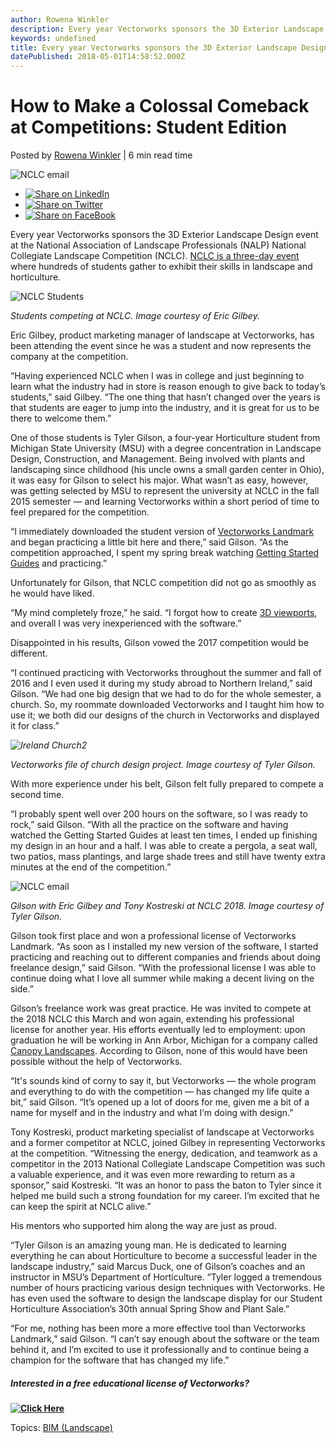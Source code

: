 ```yaml
---
author: Rowena Winkler
description: Every year Vectorworks sponsors the 3D Exterior Landscape Design event at the National Collegiate Landscape Competition (NCLC).
keywords: undefined
title: Every year Vectorworks sponsors the 3D Exterior Landscape Design event at the National Collegiate Landscape Competition (NCLC). 
datePublished: 2018-05-01T14:58:52.000Z
---
```

  

# How to Make a Colossal Comeback at Competitions: Student Edition

 Posted by [Rowena Winkler](https://blog.vectorworks.net/author/rowena-winkler) | 6 min read time 

![NCLC email](https://blog.vectorworks.net/hubfs/NCLC%20email.png) 

* [![Share on LinkedIn](https://2659751.fs1.hubspotusercontent-na1.net/hubfs/2659751/michaelDemo/share-LI.png)](http://www.linkedin.com/shareArticle?mini=true&url=https%3A%2F%2Fblog.vectorworks.net%2Fnclc-student-winner)
* [![Share on Twitter](https://2659751.fs1.hubspotusercontent-na1.net/hubfs/2659751/michaelDemo/share-TW.png)](https://www.twitter.com/share?text=How%20to%20Make%20a%20Colossal%20Comeback%20at%20Competitions:%20Student%20Edition&url=https%3A%2F%2Fblog.vectorworks.net%2Fnclc-student-winner&via=PMGTweets)
* [![Share on FaceBook](https://2659751.fs1.hubspotusercontent-na1.net/hubfs/2659751/michaelDemo/share-FB.png)](https://www.facebook.com/sharer/sharer.php?u=https%3A%2F%2Fblog.vectorworks.net%2Fnclc-student-winner)

Every year Vectorworks sponsors the 3D Exterior Landscape Design event at the National Association of Landscape Professionals (NALP) National Collegiate Landscape Competition (NCLC). [NCLC is a three-day event](https://www.landscapeprofessionals.org/collegiate-landscape-competition) where hundreds of students gather to exhibit their skills in landscape and horticulture.

![NCLC Students](https://blog.vectorworks.net/hs-fs/hubfs/Blog%20Images/043018_NCLC%20Student%20Winner/NCLC%20Students.jpg?width=476&height=357&name=NCLC%20Students.jpg)

_Students competing at NCLC. Image courtesy of Eric Gilbey._

Eric Gilbey, product marketing manager of landscape at Vectorworks, has been attending the event since he was a student and now represents the company at the competition.

“Having experienced NCLC when I was in college and just beginning to learn what the industry had in store is reason enough to give back to today’s students,” said Gilbey. “The one thing that hasn’t changed over the years is that students are eager to jump into the industry, and it is great for us to be there to welcome them.”

One of those students is Tyler Gilson, a four-year Horticulture student from Michigan State University (MSU) with a degree concentration in Landscape Design, Construction, and Management. Being involved with plants and landscaping since childhood (his uncle owns a small garden center in Ohio), it was easy for Gilson to select his major. What wasn’t as easy, however, was getting selected by MSU to represent the university at NCLC in the fall 2015 semester — and learning Vectorworks within a short period of time to feel prepared for the competition.

“I immediately downloaded the student version of [Vectorworks Landmark ](http://www.vectorworks.net/landmark?utm%5Fcampaign=blog&utm%5Fsource=intext&utm%5Fmedium=planetvectorworks&utm%5Fcontent=nclcwinner050118)and began practicing a little bit here and there,” said Gilson. “As the competition approached, I spent my spring break watching [Getting Started Guides](http://www.vectorworks.net/training/2018/getting-started-guides?utm%5Fcampaign=blog&utm%5Fsource=intext&utm%5Fmedium=planetvectorworks&utm%5Fcontent=nclcwinner050118) and practicing.”

Unfortunately for Gilson, that NCLC competition did not go as smoothly as he would have liked.

“My mind completely froze,” he said. “I forgot how to create [3D viewports](http://app-help.vectorworks.net/2018/eng/index.htm#t=VW2018%5FGuide%2FViewports1%2FCreating%5FSection%5FViewports.htm?utm%5Fcampaign=blog&utm%5Fsource=intext&utm%5Fmedium=planetvectorworks&utm%5Fcontent=nclcwinner050118), and overall I was very inexperienced with the software.”

Disappointed in his results, Gilson vowed the 2017 competition would be different.

“I continued practicing with Vectorworks throughout the summer and fall of 2016 and I even used it during my study abroad to Northern Ireland,” said Gilson. “We had one big design that we had to do for the whole semester, a church. So, my roommate downloaded Vectorworks and I taught him how to use it; we both did our designs of the church in Vectorworks and displayed it for class.”

_![Ireland Church2](https://blog.vectorworks.net/hs-fs/hubfs/Blog%20Images/043018NCLC%20Student%20Winner/Ireland%20Church2.png?width=2212&height=1470&name=Ireland%20Church2.png)_

_Vectorworks file of church design project. Image courtesy of Tyler Gilson._

With more experience under his belt, Gilson felt fully prepared to compete a second time.

“I probably spent well over 200 hours on the software, so I was ready to rock,” said Gilson. “With all the practice on the software and having watched the Getting Started Guides at least ten times, I ended up finishing my design in an hour and a half. I was able to create a pergola, a seat wall, two patios, mass plantings, and large shade trees and still have twenty extra minutes at the end of the competition.”

![NCLC email](https://blog.vectorworks.net/hs-fs/hubfs/NCLC%20email.png?width=439&height=316&name=NCLC%20email.png)

_Gilson with Eric Gilbey and Tony Kostreski at NCLC 2018\. Image courtesy of Tyler Gilson._

Gilson took first place and won a professional license of Vectorworks Landmark. “As soon as I installed my new version of the software, I started practicing and reaching out to different companies and friends about doing freelance design,” said Gilson. “With the professional license I was able to continue doing what I love all summer while making a decent living on the side.”

Gilson’s freelance work was great practice. He was invited to compete at the 2018 NCLC this March and won again, extending his professional license for another year. His efforts eventually led to employment: upon graduation he will be working in Ann Arbor, Michigan for a company called [Canopy Landscapes](http://www.canopylandscapes.com/). According to Gilson, none of this would have been possible without the help of Vectorworks.

“It's sounds kind of corny to say it, but Vectorworks — the whole program and everything to do with the competition — has changed my life quite a bit,” said Gilson. “It’s opened up a lot of doors for me, given me a bit of a name for myself and in the industry and what I’m doing with design.”

Tony Kostreski, product marketing specialist of landscape at Vectorworks and a former competitor at NCLC, joined Gilbey in representing Vectorworks at the competition. “Witnessing the energy, dedication, and teamwork as a competitor in the 2013 National Collegiate Landscape Competition was such a valuable experience, and it was even more rewarding to return as a sponsor,” said Kostreski. “It was an honor to pass the baton to Tyler since it helped me build such a strong foundation for my career. I’m excited that he can keep the spirit at NCLC alive.”

His mentors who supported him along the way are just as proud.

“Tyler Gilson is an amazing young man. He is dedicated to learning everything he can about Horticulture to become a successful leader in the landscape industry,” said Marcus Duck, one of Gilson’s coaches and an instructor in MSU’s Department of Horticulture. “Tyler logged a tremendous number of hours practicing various design techniques with Vectorworks. He has even used the software to design the landscape display for our Student Horticulture Association’s 30th annual Spring Show and Plant Sale.”

“For me, nothing has been more a more effective tool than Vectorworks Landmark,” said Gilson. “I can’t say enough about the software or the team behind it, and I’m excited to use it professionally and to continue being a champion for the software that has changed my life.”

##### **Interested in a free educational license of Vectorworks?**

**[![Click Here](https://no-cache.hubspot.com/cta/default/3018241/28fe3ce3-a25e-4200-a1ce-54e10e4dff79.png)](https://cta-redirect.hubspot.com/cta/redirect/3018241/28fe3ce3-a25e-4200-a1ce-54e10e4dff79)** 

 Topics: [BIM (Landscape)](https://blog.vectorworks.net/topic/bim-landscape) 

  